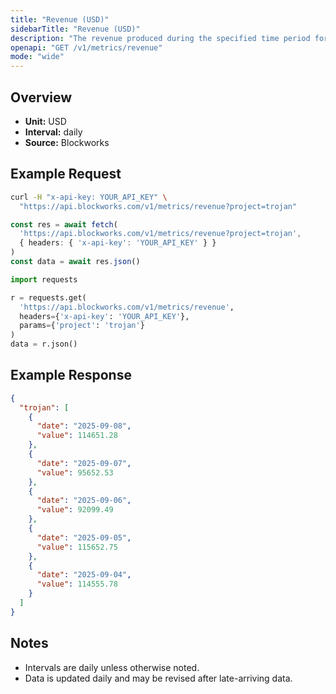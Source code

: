 ```yaml
---
title: "Revenue (USD)"
sidebarTitle: "Revenue (USD)"
description: "The revenue produced during the specified time period for given project."
openapi: "GET /v1/metrics/revenue"
mode: "wide"
---
```


## Overview

- **Unit:** USD
- **Interval:** daily
- **Source:** Blockworks

## Example Request

<CodeGroup>

```bash cURL
curl -H "x-api-key: YOUR_API_KEY" \
  "https://api.blockworks.com/v1/metrics/revenue?project=trojan"
```

```typescript TypeScript
const res = await fetch(
  'https://api.blockworks.com/v1/metrics/revenue?project=trojan',
  { headers: { 'x-api-key': 'YOUR_API_KEY' } }
)
const data = await res.json()
```

```python Python
import requests

r = requests.get(
  'https://api.blockworks.com/v1/metrics/revenue',
  headers={'x-api-key': 'YOUR_API_KEY'},
  params={'project': 'trojan'}
)
data = r.json()
```

</CodeGroup>

## Example Response

```json
{
  "trojan": [
    {
      "date": "2025-09-08",
      "value": 114651.28
    },
    {
      "date": "2025-09-07",
      "value": 95652.53
    },
    {
      "date": "2025-09-06",
      "value": 92099.49
    },
    {
      "date": "2025-09-05",
      "value": 115652.75
    },
    {
      "date": "2025-09-04",
      "value": 114555.78
    }
  ]
}
```

## Notes
- Intervals are daily unless otherwise noted.
- Data is updated daily and may be revised after late-arriving data.